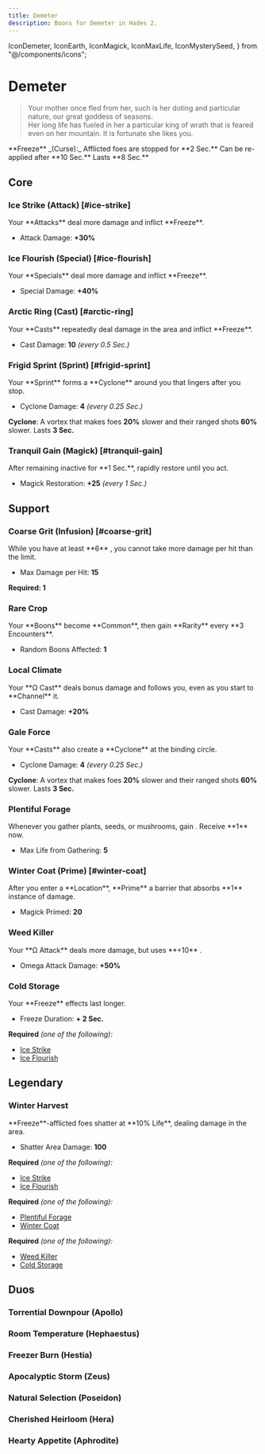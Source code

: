 ```yaml
---
title: Demeter
description: Boons for Demeter in Hades 2.
---
```


  IconDemeter,
  IconEarth,
  IconMagick,
  IconMaxLife,
  IconMysterySeed,
} from "@/components/icons";


# <IconDemeter className="mb-2" /> Demeter

> Your mother once fled from her, such is her doting and particular nature, our
> great goddess of seasons.\
> Her long life has fueled in her a particular king of wrath that is feared even
> on her mountain. It is fortunate she likes you.

<Box className="mt-4">
  **Freeze** _(Curse):_ Afflicted foes are stopped for **2 Sec.** Can be
  re-applied after **10 Sec.** Lasts **8 Sec.**
</Box>

## Core

### Ice Strike (Attack) [#ice-strike]

<BoonTest boon={DbBoons.Demeter.iceStrike}>
Your **Attacks** deal more damage and inflict **Freeze**.

- Attack Damage: **+30%**

</BoonTest>

### Ice Flourish (Special) [#ice-flourish]

<BoonTest boon={DbBoons.Demeter.iceFlourish}>
Your **Specials** deal more damage and inflict **Freeze**.

- Special Damage: **+40%**

</BoonTest>

### Arctic Ring (Cast) [#arctic-ring]

<BoonTest boon={DbBoons.Demeter.arcticRing}>
Your **Casts** repeatedly deal damage in the area and inflict **Freeze**.

- Cast Damage: **10** _(every 0.5 Sec.)_

</BoonTest>

### Frigid Sprint (Sprint) [#frigid-sprint]

<BoonTest boon={DbBoons.Demeter.frigidSprint}>
Your **Sprint** forms a **Cyclone** around you that lingers after you stop.

- Cyclone Damage: **4** _(every 0.25 Sec.)_

**Cyclone**: A vortex that makes foes **20%** slower and their ranged shots
**60%** slower. Lasts **3 Sec.**

</BoonTest>

### Tranquil Gain (Magick) [#tranquil-gain]

<BoonTest boon={DbBoons.Demeter.tranquilGain}>
After remaining inactive for **1 Sec.**, rapidly restore <IconMagick /> until you act.

- Magick Restoration: **+25** _(every 1 Sec.)_

</BoonTest>

## Support

### <TextHighlight type="infusion">Coarse Grit (Infusion)</TextHighlight> [#coarse-grit]

<BoonTest boon={DbBoons.Demeter.coarseGrit}>
While you have at least **6** <IconEarth />, you cannot take more damage per hit than the limit.

- Max Damage per Hit: **15**

</BoonTest>

**Required: 1** <IconEarth />

### Rare Crop

<BoonTest boon={DbBoons.Demeter.rareCrop}>
Your **Boons** become **Common**, then gain **Rarity** every **3 Encounters**.

- Random Boons Affected: **1**

</BoonTest>

### Local Climate

<BoonTest boon={DbBoons.Demeter.localClimate}>
Your **Ω Cast** deals bonus damage and follows you, even as you start to **Channel** it.

- Cast Damage: **+20%**

</BoonTest>

### Gale Force

<BoonTest boon={DbBoons.Demeter.galeForce}>
Your **Casts** also create a **Cyclone** at the binding circle.

- Cyclone Damage: **4** _(every 0.25 Sec.)_

**Cyclone**: A vortex that makes foes **20%** slower and their ranged shots
**60%** slower. Lasts **3 Sec.**

</BoonTest>

### Plentiful Forage

<BoonTest boon={DbBoons.Demeter.plentifulForage}>
Whenever you gather plants, seeds, or mushrooms, gain <IconMaxLife />. Receive **1** <IconMysterySeed /> now.

- Max Life from Gathering: **5**

</BoonTest>

### Winter Coat (Prime) [#winter-coat]

<BoonTest boon={DbBoons.Demeter.winterCoat}>
After you enter a **Location**, **Prime** a barrier that absorbs **1** instance of damage.

- Magick Primed: **20**

</BoonTest>

### Weed Killer

<BoonTest boon={DbBoons.Demeter.weedKiller}>
Your **Ω Attack** deals more damage, but uses **+10** <IconMagick />.

- Omega Attack Damage: **+50%**

</BoonTest>

### Cold Storage

<BoonTest boon={DbBoons.Demeter.coldStorage}>
Your **Freeze** effects last longer.

- Freeze Duration: **+ 2 Sec.**

</BoonTest>

**Required** _(one of the following):_

- [Ice Strike](#ice-strike)
- [Ice Flourish](#ice-flourish)

## <TextHighlight type="legendary">Legendary</TextHighlight>

### <TextHighlight type="legendary">Winter Harvest</TextHighlight>

<BoonTest boon={DbBoons.Demeter.winterHarvest}>
**Freeze**-afflicted foes shatter at **10% Life**, dealing damage in the area.

- Shatter Area Damage: **100**

</BoonTest>

**Required** _(one of the following):_

- [Ice Strike](#ice-strike)
- [Ice Flourish](#ice-flourish)

**Required** _(one of the following):_

- [Plentiful Forage](#plentiful-forage)
- [Winter Coat](#winter-coat)

**Required** _(one of the following):_

- [Weed Killer](#weed-killer)
- [Cold Storage](#cold-storage)

## <TextHighlight type="duo">Duos</TextHighlight>

### <TextHighlight type="duo">Torrential Downpour</TextHighlight> (Apollo)

<TorrentialDownpour />

### <TextHighlight type="duo">Room Temperature</TextHighlight> (Hephaestus)

<RoomTemperature />

### <TextHighlight type="duo">Freezer Burn</TextHighlight> (Hestia)

<FreezerBurn />

### <TextHighlight type="duo">Apocalyptic Storm</TextHighlight> (Zeus)

<ApocalypticStorm />

### <TextHighlight type="duo">Natural Selection</TextHighlight> (Poseidon)

<NaturalSelection />

### <TextHighlight type="duo">Cherished Heirloom</TextHighlight> (Hera)

<CherishedHeirloom />

### <TextHighlight type="duo">Hearty Appetite</TextHighlight> (Aphrodite)

<HeartyAppetite />
